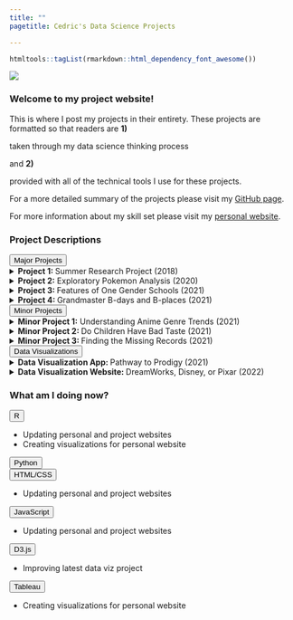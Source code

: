 ```yaml
---
title: ""
pagetitle: Cedric's Data Science Projects

---
```


```r
htmltools::tagList(rmarkdown::html_dependency_font_awesome())
```

<div class= "main">
<div class= "article article1">
![](C:\Users\laryl\Documents\Independent-Projects-\img\IMG-0380.JPG){#img}

<div id = "square"></div>


</div>




<div class = "article article2">

<div id = "line"></div>
<div class = "section section1">

### Welcome to my project website! 
This is where I post my projects in their entirety. These projects are formatted so that readers are  <b>1)</b> <p class = "reasons"> taken through my data science thinking process</p> and <b> 2)</b> <p class = "reasons">provided with all of the technical tools I use for these projects.</p>


For a more detailed summary of the projects please visit my [GitHub page](https://github.com/larylc/Independent-Projects-).

For more information about my skill set please visit my [personal website](https://cedriclary.netlify.app/).

</div>

<div id = "line"></div>


<div class = "section section2">
### Project Descriptions 

<div id= "menu1">
<div class= "dropdown dropdown1">
<button class= "drop-button">Major Projects</button>
<details>
<summary><b> Project 1: </b> Summer Research Project (2018) </summary>
<a href= "https://larylc.github.io/Independent-Projects-/Summer-Research-2018-Markdown.html">Investigated how movement affects forked fungus beetle social network position.</a> 
</details>
<details>
<summary><b> Project 2:</b> Exploratory Pokemon Analysis (2020) </summary>
<a href= "https://larylc.github.io/Independent-Projects-/pokemon-project-2020.html" >Explored data visualization using Pokemon gaming data.</a> 
</details>
<details>
<summary><b> Project 3: </b> Features of One Gender Schools (2021) </summary>
<a href= "https://larylc.github.io/Independent-Projects-/gendered_education_project_complete.html">Analyzed the key differences between co-ed colleges and single sex colleges.</a> 
</details>
<details>
<summary><b> Project 4: </b> Grandmaster B-days and B-places (2021) </summary>
<a href= "https://larylc.github.io/chess_bdays_bplaces/">Created original data set of chess grandmaster birth information using web-scraping tools and Wikipedia pages.</a> 
</details>

</div>

<div class= "dropdown dropdown2">
<button class= "drop-button">Minor Projects</button>
<details>
<summary><b> Minor Project 1:</b> Understanding Anime Genre Trends (2021) </summary>
<a href= "https://loganlary.shinyapps.io/anime1_030521/?_ga=2.199251374.1633841057.1615147342-569369622.1613318148">Examined popularity of anime genres. </a> 
</details>

<details>
<summary><b> Minor Project 2: </b> Do Children Have Bad Taste (2021) </summary>
<a href= "https://larylc.github.io/Independent-Projects-/tvanalysis.html">Explored how tv show ratings differ across age categories.</a> 
</details>

<details>
<summary><b> Minor Project 3: </b> Finding the Missing Records (2021) </summary>
<a href= "https://larylc.github.io/Independent-Projects-/missing_chess_records.html">Created original data set of chess grandmaster rating histories before the year 2000.</a> 
</details>
</div>


<div class= "dropdown dropdown3">
<button class= "drop-button">Data Visualizations</button>
<details>
<summary><b> Data Visualization App: </b> Pathway to Prodigy (2021) </summary>
<a href= "https://loganlary.shinyapps.io/prodigies_app/?_ga=2.15136438.103236738.1633010249-569369622.1613318148">Used original chess prodigy data set to create app that compares the rating trajectories of chess players over age ranges.</a> 
</details>

<details>
<summary><b> Data Visualization Website: </b> DreamWorks, Disney, or Pixar (2022) </summary>
<a href= "https://larylc.github.io/Independent-Projects-/dreamworks_disney_pixar.html">Used IMDB and Wikipedia data to analyze differences between animation studio movies.</a> 
</details>

</div>
</div>
</div>






<div id = "line"></div>

<div class = "section section3">

### What am I doing now?
<div id= "menu2">

<div class= "dropdown dropdown4">
<button class= "drop-button">R</button>
<ul>
  <li>Updating personal and project websites</li>
  <li>Creating visualizations for personal website</li>
</ul>
</div>

<div class= "dropdown dropdown5">
<button  class= "drop-button">Python</button>
</div>

<div class= "dropdown dropdown6">
<button  class= "drop-button">HTML/CSS</button>
<ul>
  <li>Updating personal and project websites</li>
</ul>
</div>

<div class= "dropdown dropdown7">
<button  class= "drop-button">JavaScript</button>
<ul>
  <li>Updating personal and project websites</li>
</ul>
</div>

<div class= "dropdown dropdown8">
<button  class= "drop-button">D3.js</button>
<ul>
  <li>Improving latest data viz project</li>
</ul>
</div>

<div class= "dropdown dropdown9">
<button  class= "drop-button">Tableau</button>
<ul>
  <li>Creating visualizations for personal website</li>
</ul>
</div>




</div>
</div>


</div>
</div>


